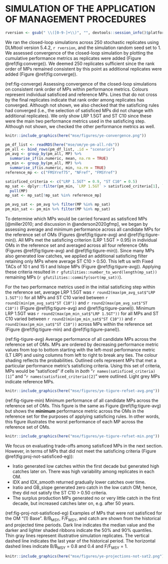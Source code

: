# SIMULATION OF THE APPLICATION OF MANAGEMENT PROCEDURES {#sec:simulation}

```r
rversion <- gsub(" \\([0-9-]+\\)", "", devtools::session_info()$platform$version)
```

<!--
*From Quang's notes:*
-  Projection period of 100 years to facilitate extinction risk for COSEWIC assessment.
-->

We ran the closed-loop simulations across 250 stochastic replicates using DLMtool version 5.4.2, `r rversion`, and the simulation random seed set to 1.
We assessed convergence of the closed-loop simulation by plotting the cumulative performance metrics as replicates were added (Figure \@ref(fig:converge)).
We deemed 250 replicates sufficient since the rank order of MPs remained consistent by this point as additional replicates were added (Figure \@ref(fig:converge)).

(ref:fig-converge)
Assessing convergence of the closed-loop simulations on consistent rank order of MPs within performance metrics.
Colours represent individual satisficed and reference MPs.
Lines that do not cross by the final replicates indicate that rank order among replicates has converged.
Although not shown, we also checked that the satisficing rules had converged (i.e., the selection of satisficed MPs did not change with additional replicates).
We only show LRP 1.5GT and ST C10 since these were the main two performance metrics used in the satisficing step.
Although not shown, we checked the other performance metrics as well.

```r
knitr::include_graphics(here("mse/figures/ye-convergence.png"))
```

```r
pm_df_list <- readRDS(here("mse/om/ye-pm-all.rds"))
pm_all <- bind_rows(pm_df_list, .id = "scenario")
pm_avg <- group_by(pm_all, MP) %>%
  summarise_if(is.numeric, mean, na.rm = TRUE)
pm_min <- group_by(pm_all, MP) %>%
  summarise_if(is.numeric, min, na.rm = TRUE)
reference_mp <- c("FMSYref75", "NFref", "FMSYref")

satisficed_criteria <- c("LRP 1.5GT" = 0.9, "ST C10" = 0.5)
mp_sat <- dplyr::filter(pm_min, `LRP 1.5GT` > satisficed_criteria[1], `ST C10` > satisficed_criteria[2]) %>%
  pull(MP)
mp_sat <- mp_sat[!mp_sat %in% reference_mp]

pm_avg_sat <- pm_avg %>% filter(MP %in% mp_sat)
pm_min_sat <- pm_min %>% filter(MP %in% mp_sat)
```

To determine which MPs would be carried forward as satisficed MPs [@miller2010; and discussion in @anderson2020gfmp], we began by assessing average and minimum performance across all candidate MPs for the reference set of OMs (Figures \@ref(fig:tigure-avg) and \@ref(fig:tigure-min)).
All MPs met the satisficing criterion (LRP 1.5GT > 0.95) in individual OMs in the reference set and averaged across all four reference OMs (Figures \@ref(fig:tigure-avg) and \@ref(fig:tigure-min)).
Since many MPs also generated low catches, we applied an additional satisficing filter retaining only MPs where average ST C10 > 0.50.
This left us with Fixed TACs of 10 t and 15 t and Islope MPs (Figure \@ref(fig:tigure-avg)).
Applying these criteria resulted in `r gfutilities::number_to_word(length(mp_sat))` remaining MPs (`r gfutilities::commify(sort(mp_sat))`).

For the two performance metrics used in the initial satisficing step within the reference set, average LRP 1.5GT was `r round2(max(pm_avg_sat$"LRP 1.5GT"))` for all MPs and ST C10 varied between `r round2(min(pm_avg_sat$"ST C10"))` and `r round2(max(pm_avg_sat$"ST C10"))` (Figure \@ref(fig:tigure-avg) and \@ref(fig:tigure-panel)).
Minimum LRP 1.5GT was `r round2(max(pm_min_sat$"LRP 1.5GT"))` for all MPs and ST C10 varied between `r round2(min(pm_min_sat$"ST C10"))` and `r round2(max(pm_min_sat$"ST C10"))` across MPs within the reference set (Figure \@ref(fig:tigure-min) and \@ref(fig:tigure-panel)).

(ref:fig-tigure-avg) Average performance of all candidate MPs across the reference set of OMs.
MPs are ordered by decreasing performance metric values from top to bottom starting with the left-most performance metric (LT LRP) and using columns from left to right to break any ties.
The colour shading reflects the probabilities.
Outlined cells represent MPs that met a particular performance metric's satisficing criteria.
Using this set of criteria, MPs would be "satisficed" if cells in *both* "`r names(satisficed_criteria)[1]`" and "`r names(satisficed_criteria)[2]`" were outlined.
Light grey MPs indicate reference MPs.

```r
knitr::include_graphics(here("mse/figures/ye-tigure-refset-avg.png"))
```

(ref:fig-tigure-min) Minimum performance of all candidate MPs across the reference set of OMs.
This figure is the same as Figure \@ref(fig:tigure-avg) but shows the **minimum** performance metric across the OMs in the reference set for the purposes of applying satisficing rules.
In other words, this figure illustrates the worst performance of each MP across the reference set of OMs.

```r
knitr::include_graphics(here("mse/figures/ye-tigure-refset-min.png"))
```

\clearpage

We focus on evaluating trade-offs among satisficed MPs in the next section. 
However, in terms of MPs that did not meet the satisficing criteria (Figure \@ref(fig:proj-not-satisficed-eg)):

- Iratio generated low catches within the first decade but generated high catches later on. There was high variability among replicates in each OM.
- IDX and IDX_smooth returned gradually lower catches over time.
- Iratio and GB_slope generated zero catch in the low catch OM; hence, they did not satisfy the ST C10 > 0.50 criteria.
- The surplus production MPs generated no or very little catch in the first decade, but increased catches later on, e.g. after 50 years.

(ref:fig-proj-not-satisficed-eg) 
Examples of MPs that were not satisficed for the OM "(1) Base". 
B/B~MSY~, F/F~MSY~, and catch are shown from the historical and projected time periods.
Dark line indicates the median value and the darker and lighter shaded ribbons indicate the 50% and 90% quantiles.
Thin gray lines represent illustrative simulation replicates.
The vertical dashed line indicates the last year of the historical period.
The horizontal dashed lines indicate B/B~MSY~ = 0.8 and 0.4 and F/F~MSY~ = 1.

```r
knitr::include_graphics(here("mse/figures/ye-projections-not-sat2.png"))
```

\clearpage
